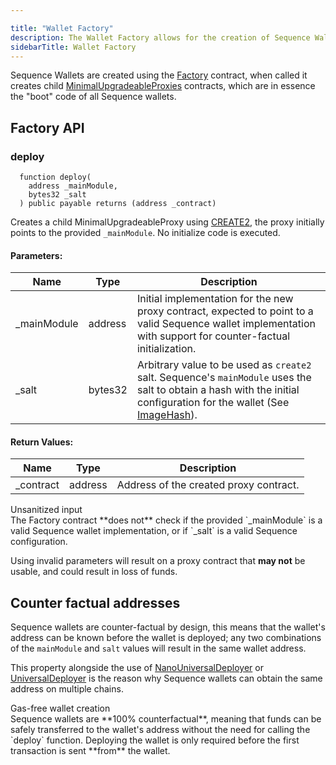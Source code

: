 ```yaml
---

title: "Wallet Factory"
description: The Wallet Factory allows for the creation of Sequence Wallets using the Factory contract, which generates child MinimalUpgradeableProxies that serve as the base code for all Sequence wallets.
sidebarTitle: Wallet Factory
---
```




Sequence Wallets are created using the [Factory](https://github.com/0xsequence/wallet-contracts/blob/e0c5382636a88b4db4bcf0a70623355d7cd30fb4/contracts/Factory.sol) contract, when called it creates child [MinimalUpgradeableProxies](https://github.com/0xsequence/wallet-contracts/blob/e0c5382636a88b4db4bcf0a70623355d7cd30fb4/contracts/Wallet.sol) contracts, which are in essence the "boot" code of all Sequence wallets.

## Factory API

### deploy

```solidity
  function deploy(
    address _mainModule,
    bytes32 _salt
  ) public payable returns (address _contract)
```

Creates a child MinimalUpgradeableProxy using [CREATE2](https://eips.ethereum.org/EIPS/eip-1014), the proxy initially points to the provided `_mainModule`.
No initialize code is executed.

#### Parameters:

| Name         | Type    | Description                                                                                                                                                              |
| ------------ | ------- | ------------------------------------------------------------------------------------------------------------------------------------------------------------------------ |
| \_mainModule | address | Initial implementation for the new proxy contract, expected to point to a valid Sequence wallet implementation with support for counter-factual initialization.          |
| \_salt       | bytes32 | Arbitrary value to be used as `create2` salt. Sequence's `mainModule` uses the salt to obtain a hash with the initial configuration for the wallet (See [ImageHash](#)). |

#### Return Values:

| Name       | Type    | Description                            |
| ---------- | ------- | -------------------------------------- |
| \_contract | address | Address of the created proxy contract. |

<Warning>
  Unsanitized input <br />
  The Factory contract **does not** check if the provided `_mainModule` is a valid Sequence wallet implementation, or if `_salt` is a valid Sequence configuration.

Using invalid parameters will result on a proxy contract that **may not** be usable, and could result in loss of funds.

</Warning>

## Counter factual addresses

Sequence wallets are counter-factual by design, this means that the wallet's address can be known before the wallet is deployed; any two combinations of the `mainModule` and `salt` values will result in the same wallet address.

This property alongside the use of [NanoUniversalDeployer](/solutions_old/technical-references/internals/v1/deploy#1-deploy-nanouniversaldeployer) or [UniversalDeployer](/solutions_old/technical-references/internals/v1/deploy#2-deploy-universaldeployer2) is the reason why Sequence wallets can obtain the same address on multiple chains.

<Tip>
  Gas-free wallet creation <br /> Sequence wallets are **100% counterfactual**,
  meaning that funds can be safely transferred to the wallet's address without
  the need for calling the `deploy` function. Deploying the wallet is only
  required before the first transaction is sent **from** the wallet.
</Tip>
